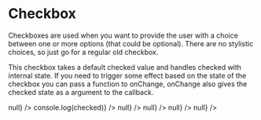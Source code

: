 
<Meta title="Forms|Checkbox" component={Checkbox} />

# Checkbox

Checkboxes are used when you want to provide the user with a choice between one or more options (that could be optional). There are no stylistic choices, so just go for a regular old checkbox.

This checkbox takes a default checked value and handles checked with internal state. If you need to trigger some effect based on the state of the checkbox you can pass a function to onChange, onChange also gives the checked state as a argument to the callback.

<Preview>
  <Story name="All">
    <ExampleContainer>
      <Checkbox label="Checkbox" onChange={() => null} />
      <Checkbox label="Logs checked on change" onChange={(checked) => console.log(checked)} />
      <Checkbox label="Default checked" isChecked={true} onChange={() => null} />
      <Checkbox label="Disabled" disabled={true} onChange={() => null} />
      <Checkbox label="Disabled and checked" disabled={true} isChecked={true} onChange={() => null} />
      <Checkbox label="Error" error={true} onChange={() => null} />
    </ExampleContainer>
  </Story>
</Preview>

<Props of={Checkbox} />

